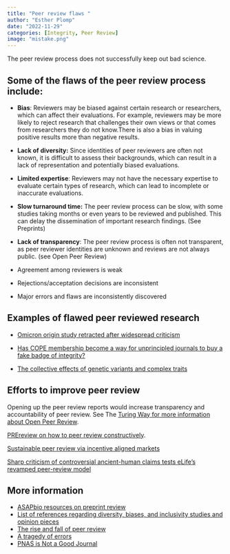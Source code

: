 ```yaml
---
title: "Peer review flaws "
author: "Esther Plomp"
date: "2022-11-29"
categories: [Integrity, Peer Review]
image: "mistake.png"
---
```


The peer review process does not successfully keep out bad science.

## Some of the flaws of the peer review process include:

-   **Bias**: Reviewers may be biased against certain research or researchers, which can affect their evaluations. For example, reviewers may be more likely to reject research that challenges their own views or that comes from researchers they do not know.There is also a bias in valuing positive results more than negative results.

-   **Lack of diversity:** Since identities of peer reviewers are often not known, it is difficult to assess their backgrounds, which can result in a lack of representation and potentially biased evaluations.

-   **Limited expertise**: Reviewers may not have the necessary expertise to evaluate certain types of research, which can lead to incomplete or inaccurate evaluations.

-   **Slow turnaround time:** The peer review process can be slow, with some studies taking months or even years to be reviewed and published. This can delay the dissemination of important research findings. (See Preprints)

-   **Lack of transparency**: The peer review process is often not transparent, as peer reviewer identities are unknown and reviews are not always public. (see Open Peer Review)

-   Agreement among reviewers is weak

-   Rejections/acceptation decisions are inconsistent

-   Major errors and flaws are inconsistently discovered

## Examples of flawed peer reviewed research

-   [Omicron origin study retracted after widespread criticism](https://scholar.social/@LudoWaltman@social.cwts.nl/109558746560823086)

-   [Has COPE membership become a way for unprincipled journals to buy a fake badge of integrity?](https://drpeterwilmshurst.wordpress.com/2022/11/15/has-cope-membership-become-a-way-for-unprincipled-journals-to-buy-a-fake-badge-of-integrity/)

-   [The collective effects of genetic variants and complex traits](https://doi.org/10.1038/s10038-022-01105-1)

## Efforts to improve peer review

Opening up the peer review reports would increase transparency and accountability of peer review. See The [Turing Way for more information about Open Peer Review](https://the-turing-way.netlify.app/communication/peer-review/peer-review-open.html).

[PREreview on how to peer review constructively](https://content.prereview.org/resources/).

[Sustainable peer review via incentive aligned markets](https://medium.com/bits-and-behavior/sustainable-peer-review-via-incentive-aligned-markets-a64ff726da56)

[Sharp criticism of controversial ancient-human claims tests eLife's revamped peer-review model](https://www.nature.com/articles/d41586-023-02415-w)

## More information

-   [ASAPbio resources on preprint review](https://asapbio.org/fast-principles-for-preprint-feedback#resources)
-   [List of references regarding diversity, biases, and inclusivity studies and opinion pieces](https://www.winrepo.org/publications/)
-   [The rise and fall of peer review](https://experimentalhistory.substack.com/p/the-rise-and-fall-of-peer-review)
-   [A tragedy of errors](https://doi.org/10.1038/530027a)
-   [PNAS is Not a Good Journal](https://getsyeducated.substack.com/p/pnas-is-not-a-good-journal)
